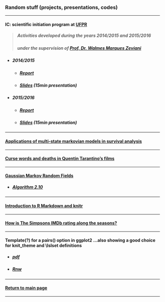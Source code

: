 ### Random stuff (projects, presentations, codes)

***

<h4>IC: scientific initiation program at [UFPR](https://goo.gl/DtVAbi)</h4>

> <h5>Activities developed during the years 2014/2015 and 2015/2016</h5>
> <h5>under the supervision of [Prof. Dr. Walmes Marques Zeviani](https://github.com/walmes)</h5>

* <h5>2014/2015</h5>

    + <h5>[Report](http://mynameislaure.github.io/stuff/ic/final_report_14.15.pdf)</h5>

    + <h5>[Slides](http://mynameislaure.github.io/stuff/ic/slides_14.15.pdf) (15min presentation)</h5>

* <h5>2015/2016</h5>

    + <h5>[Report](http://mynameislaure.github.io/stuff/ic/final_report_15.16.pdf)</h5>

    + <h5>[Slides](http://mynameislaure.github.io/stuff/ic/slides_15.16.pdf) (15min presentation)</h5>

***

<h4>[Applications of multi-state markovian models in survival analysis](http://mynameislaure.github.io/stuff/multi-state_markovian_models.pdf)</h4>

***

<h4>[Curse words and deaths in Quentin Tarantino's films](http://mynameislaure.github.io/stuff/tarantino/)</h4>

***

<h4>[Gaussian Markov Random Fields](http://github.com/mynameislaure/GMRF/)</h4>

* <h5>[Algorithm 2.10](http://mynameislaure.github.io/stuff/gmrf/helpmepls.html)</h5>

***

<h4>[Introduction to R Markdown and knitr](http://mynameislaure.github.io/stuff/rmd-rautu/)</h4>

***

<h4>[How is The Simpsons IMDb rating along the seasons?](http://mynameislaure.github.io/stuff/simpsons/)</h4>

***

<h4>Template(?) for a pairs() option in ggplot2 ...also showing a good choice for knit_theme and \\lslset definitions</h4>

* <h5>[pdf](http://mynameislaure.github.io/stuff/stuff.pdf)</h5>

* <h5>[Rnw](http://mynameislaure.github.io/stuff/stuff.Rnw)</h5>

***

<h4>[Return to main page](http://mynameislaure.github.io)</h4>

***